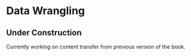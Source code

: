 # Data Wrangling {#sec-wrangling}

::: callout-caution
## Under Construction

Currently working on content transfer from previous version of the book.

:::